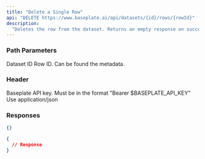 ```yaml
---
title: "Delete a Single Row"
api: "DELETE https://www.baseplate.ai/api/datasets/{id}/rows/{rowId}"
description:
  "Deletes the row from the dataset. Returns an empty response on success."
---
```


### Path Parameters

<ParamField path="id" required>
  Dataset ID
</ParamField>

<ParamField path="row-id" required>
  Row ID. Can be found the metadata.
</ParamField>

### Header

<ParamField header="Authorization" required>
  Baseplate API key. Must be in the format "Bearer $BASEPLATE_API_KEY"
</ParamField>

<ParamField header="Content-Type">
  Use application/json
</ParamField>

### Responses

<Tabs>
<Tab title="🟢 200: OK">

```json
{}
```

</Tab>

<Tab title="🟠 401: Unauthorized">

```json
{
  // Response
}
```

</Tab>
</Tabs>
